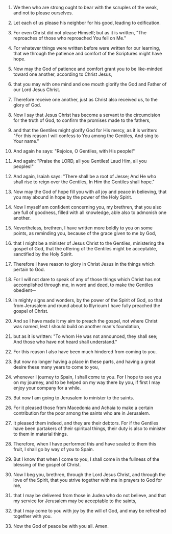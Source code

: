 
1. We then who are strong ought to bear with the scruples of the weak, and not to please ourselves.

2. Let each of us please his neighbor for his good, leading to edification.

3. For even Christ did not please Himself; but as it is written, "The reproaches of those who reproached You fell on Me."

4. For whatever things were written before were written for our learning, that we through the patience and comfort of the Scriptures might have hope.

5. Now may the God of patience and comfort grant you to be like-minded toward one another, according to Christ Jesus,

6. that you may with one mind and one mouth glorify the God and Father of our Lord Jesus Christ.

7. Therefore receive one another, just as Christ also received us, to the glory of God.

8. Now I say that Jesus Christ has become a servant to the circumcision for the truth of God, to confirm the promises made to the fathers,

9. and that the Gentiles might glorify God for His mercy, as it is written: "For this reason I will confess to You among the Gentiles, And sing to Your name."

10. And again he says: "Rejoice, O Gentiles, with His people!"

11. And again: "Praise the LORD, all you Gentiles! Laud Him, all you peoples!"

12. And again, Isaiah says: "There shall be a root of Jesse; And He who shall rise to reign over the Gentiles, In Him the Gentiles shall hope."

13. Now may the God of hope fill you with all joy and peace in believing, that you may abound in hope by the power of the Holy Spirit.

14. Now I myself am confident concerning you, my brethren, that you also are full of goodness, filled with all knowledge, able also to admonish one another.

15. Nevertheless, brethren, I have written more boldly to you on some points, as reminding you, because of the grace given to me by God,

16. that I might be a minister of Jesus Christ to the Gentiles, ministering the gospel of God, that the offering of the Gentiles might be acceptable, sanctified by the Holy Spirit.

17. Therefore I have reason to glory in Christ Jesus in the things which pertain to God.

18. For I will not dare to speak of any of those things which Christ has not accomplished through me, in word and deed, to make the Gentiles obedient--

19. in mighty signs and wonders, by the power of the Spirit of God, so that from Jerusalem and round about to Illyricum I have fully preached the gospel of Christ.

20. And so I have made it my aim to preach the gospel, not where Christ was named, lest I should build on another man's foundation,

21. but as it is written: "To whom He was not announced, they shall see; And those who have not heard shall understand."

22. For this reason I also have been much hindered from coming to you.

23. But now no longer having a place in these parts, and having a great desire these many years to come to you,

24. whenever I journey to Spain, I shall come to you. For I hope to see you on my journey, and to be helped on my way there by you, if first I may enjoy your company for a while.

25. But now I am going to Jerusalem to minister to the saints.

26. For it pleased those from Macedonia and Achaia to make a certain contribution for the poor among the saints who are in Jerusalem.

27. It pleased them indeed, and they are their debtors. For if the Gentiles have been partakers of their spiritual things, their duty is also to minister to them in material things.

28. Therefore, when I have performed this and have sealed to them this fruit, I shall go by way of you to Spain.

29. But I know that when I come to you, I shall come in the fullness of the blessing of the gospel of Christ.

30. Now I beg you, brethren, through the Lord Jesus Christ, and through the love of the Spirit, that you strive together with me in prayers to God for me,

31. that I may be delivered from those in Judea who do not believe, and that my service for Jerusalem may be acceptable to the saints,

32. that I may come to you with joy by the will of God, and may be refreshed together with you.

33. Now the God of peace be with you all. Amen.


